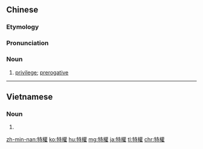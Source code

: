 {{also|特权}}
==Chinese==
{{zh-forms|s=特权}}

===Etymology===
{{wasei kango|特権|とっけん|privilege}}

===Pronunciation===
{{zh-pron
|m=tèquán
|c=dak6 kyun4
|mn=xm,zz,twv:te̍k-koân/qz:tia̍k-koân/tw:te̍k-khoân
|cat=n
}}

===Noun===
{{zh-noun}}

# [[privilege]]; [[prerogative]]

{{zh-cat|Advanced}}

----

==Vietnamese==
{{vi-hantutab}}

===Noun===
{{vi-hantu|pos=noun}}

# {{han tu form of|đặc quyền|privilege, prerogative, special right}}

[[zh-min-nan:特權]]
[[ko:特權]]
[[hu:特權]]
[[mg:特權]]
[[ja:特權]]
[[tl:特權]]
[[chr:特權]]